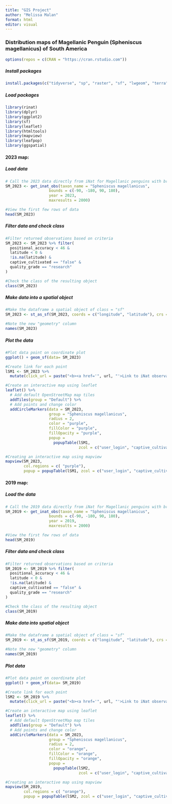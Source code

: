 ```yaml
---
title: "GIS Project"
author: "Melissa Malan"
format: html
editor: visual
---
```


### **Distribution maps of Magellanic Penguin (Spheniscus magellanicus) of South America**

```r
options(repos = c(CRAN = "https://cran.rstudio.com"))
```

##### Install packages

```r
install.packages(c("tidyverse", "sp", "raster", "sf", "lwgeom", "terra", "stars", "exactextractr","mapview","rosm","ggspatial"))
```

##### Load packages

```r
library(rinat)
library(dplyr)
library(ggplot2)
library(sf)
library(leaflet)
library(htmltools)
library(mapview)
library(leafpop)
library(ggspatial)
```

#### 2023 map:

##### Load data

```r
# Call the 2023 data directly from iNat for Magellanic penguins with broader bounds
SM_2023 <- get_inat_obs(taxon_name = "Spheniscus magellanicus",
                   bounds = c(-90, -180, 90, 180),
                   year = 2023,
                   maxresults = 2000)

#View the first few rows of data
head(SM_2023)
```

##### Filter data and check class

```r
#Filter returned observations based on criteria
SM_2023 <- SM_2023 %>% filter(
  positional_accuracy < 46 & 
  latitude < 0 &
  !is.na(latitude) &
  captive_cultivated == "false" &
  quality_grade == "research"
)

#Check the class of the resulting object
class(SM_2023)
```

##### Make data into a spatial object

```r
#Make the dataframe a spatial object of class = "sf"
SM_2023 <- st_as_sf(SM_2023, coords = c("longitude", "latitude"), crs = 4326)

#Note the new "geometry" column
names(SM_2023)
```

##### Plot the data

```r
#Plot data point on coordinate plot
ggplot() + geom_sf(data= SM_2023)

#Create link for each point
lSM1 <- SM_2023 %>%
  mutate(click_url = paste("<b><a href='", url, "'>Link to iNat observation</a></b>"))

#Create an interactive map using leaflet
leaflet() %>%
  # Add default OpenStreetMap map tiles
  addTiles(group = "Default") %>%  
  # Add points and change color
  addCircleMarkers(data = SM_2023,
                   group = "Spheniscus magellanicus",
                   radius = 2,
                   color = "purple",
                   fillColor = "purple",
                   fillOpacity = "purple",
                   popup = 
                     popupTable(lSM1,
                                zcol = c("user_login", "captive_cultivated", "click_url")))

#Creating an interactive map using mapview
mapview(SM_2023,
        col.regions = c( "purple"),
        popup = popupTable(lSM1, zcol = c("user_login", "captive_cultivated", "click_url")))
```

#### 2019 map: 

##### Load the data

```r
# Call the 2019 data directly from iNat for Magellanic penguins with broader bounds
SM_2019 <- get_inat_obs(taxon_name = "Spheniscus magellanicus",
                   bounds = c(-90, -180, 90, 180),
                   year = 2019,
                   maxresults = 2000)

#View the first few rows of data
head(SM_2019)
```

##### Filter data and check class

```r
#Filter returned observations based on criteria
SM_2019 <- SM_2019 %>% filter(
  positional_accuracy < 46 & 
  latitude < 0 &
  !is.na(latitude) &
  captive_cultivated == "false" &
  quality_grade == "research"
)

#Check the class of the resulting object
class(SM_2019)
```

##### Make data into spatial object

```r
#Make the dataframe a spatial object of class = "sf"
SM_2019 <- st_as_sf(SM_2019, coords = c("longitude", "latitude"), crs = 4326)

#Note the new "geometry" column
names(SM_2019)
```

##### Plot data

```r
#Plot data point on coordinate plot
ggplot() + geom_sf(data= SM_2019)

#Create link for each point
lSM2 <- SM_2019 %>%
  mutate(click_url = paste("<b><a href='", url, "'>Link to iNat observation</a></b>"))

#Create an interactive map using leaflet
leaflet() %>%
  # Add default OpenStreetMap map tiles
  addTiles(group = "Default") %>%  
  # Add points and change color
  addCircleMarkers(data = SM_2023,
                   group = "Spheniscus magellanicus",
                   radius = 2,
                   color = "orange",
                   fillColor = "orange",
                   fillOpacity = "orange",
                   popup = 
                     popupTable(lSM2,
                                zcol = c("user_login", "captive_cultivated", "click_url")))

#Creating an interactive map using mapview
mapview(SM_2019,
        col.regions = c( "orange"),
        popup = popupTable(lSM2, zcol = c("user_login", "captive_cultivated", "click_url")))
```
